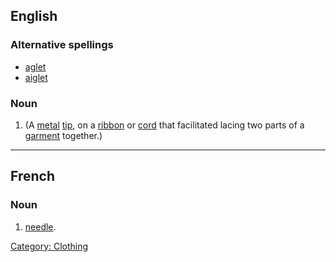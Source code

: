 ==English==

===Alternative spellings===
*[[aglet]]
*[[aiglet]]

===Noun===
{{en-noun}}

# {{alternative spelling of|aiglet}} (A [[metal]] [[tip]], on a [[ribbon]] or [[cord]] that facilitated lacing two parts of a [[garment]] together.)

----
==French==

===Noun===
{{Fr-noun|}}

# [[needle]].

[[Category: Clothing]]